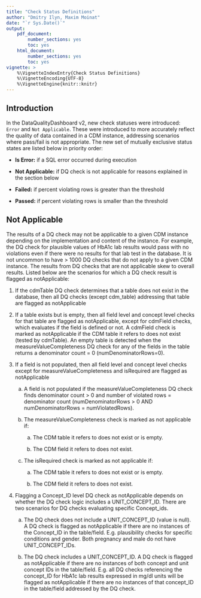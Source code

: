 ```yaml
---
title: "Check Status Definitions"
author: "Dmitry Ilyn, Maxim Moinat"
date: "`r Sys.Date()`"
output:
    pdf_document:
        number_sections: yes
        toc: yes
    html_document:
        number_sections: yes
        toc: yes
vignette: >
    %\VignetteIndexEntry{Check Status Definitions}
    %\VignetteEncoding{UTF-8}
    %\VignetteEngine{knitr::knitr}
---
```


## Introduction
In the DataQualityDashboard v2, new check statuses were introduced: `Error` and `Not Applicable`. These were introduced to more accurately reflect the quality of data contained in a CDM instance, addressing scenarios where pass/fail is not appropriate. The new set of mutually exclusive status states are listed below in priority order:

- **Is Error:** if a SQL error occurred during execution

- **Not Applicable:** if DQ check is not applicable for reasons explained in the section below

- **Failed:** if percent violating rows is greater than the threshold

- **Passed:** if percent violating rows is smaller than the threshold


## Not Applicable

The results of a DQ check may not be applicable to a given CDM instance depending on the implementation and content of the instance. For example, the DQ check for plausible values of HbA1c lab results would pass with no violations even if there were no results for that lab test in the database. It is not uncommon to have \> 1000 DQ checks that do not apply to a given CDM instance. The results from DQ checks that are not applicable skew to overall results. Listed below are the scenarios for which a DQ check result is flagged as notApplicable:

1.  If the cdmTable DQ check determines that a table does not exist in the database, then all DQ checks (except cdm_table) addressing that table are flagged as notApplicable

2.  If a table exists but is empty, then all field level and concept level checks for that table are flagged as notApplicable, except for cdmField checks, which evaluates if the field is defined or not. A cdmField check is marked as notApplicable if the CDM table it refers to does not exist (tested by cdmTable). An empty table is detected when the measureValueCompleteness DQ check for any of the fields in the table returns a denominator count = 0 (numDenominatorRows=0).

3.  If a field is not populated, then all field level and concept level checks except for measureValueCompleteness and isRequired are flagged as notApplicable

    a. A field is not populated if the measureValueCompleteness DQ check finds denominator count \> 0 and number of violated rows = denominator count (numDenominatorRows \> 0 AND numDenominatorRows = numViolatedRows).

    b. The measureValueCompleteness check is marked as not applicable if:

        a. The CDM table it refers to does not exist or is empty.

        b. The CDM field it refers to does not exist.

    c. The isRequired check is marked as not applicable if:

        a. The CDM table it refers to does not exist or is empty.

        b. The CDM field it refers to does not exist.

4.  Flagging a Concept_ID level DQ check as notApplicable depends on whether the DQ check logic includes a UNIT_CONCEPT_ID. There are two scenarios for DQ checks evaluating specific Concept_ids.

    a. The DQ check does not include a UNIT_CONCEPT_ID (value is null). A DQ check is flagged as notApplicable if there are no instances of the Concept_ID in the table/field. E.g. plausibility checks for specific conditions and gender. Both pregnancy and male do not have UNIT_CONCEPT_IDs.

    b. The DQ check includes a UNIT_CONCEPT_ID. A DQ check is flagged as notApplicable if there are no instances of both concept and unit concept IDs in the table/field. E.g. all DQ checks referencing the concept_ID for HbA1c lab results expressed in mg/dl units will be flagged as notApplicable if there are no instances of that concept_ID in the table/field addressed by the DQ check.

